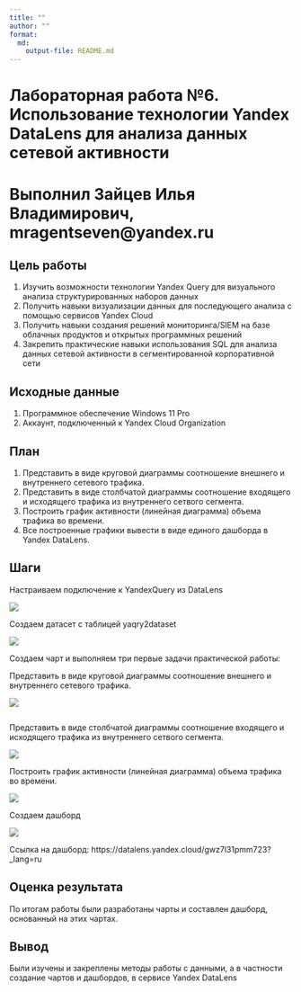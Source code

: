 ```yaml
---
title: ""
author: ""
format: 
  md:
    output-file: README.md
---
```


# Лабораторная работа №6. Использование технологии Yandex DataLens для анализа данных сетевой активности

# Выполнил Зайцев Илья Владимирович, mragentseven@yandex.ru

## Цель работы

1. Изучить возможности технологии Yandex Query для визуального анализа структурированных наборов данных
2. Получить навыки визуализации данных для последующего анализа с помощью сервисов Yandex Cloud
3. Получить навыки создания решений мониторинга/SIEM на базе облачных продуктов и открытых программных решений
4. Закрепить практические навыки использования SQL для анализа данных сетевой активности в сегментированной корпоративной сети

## Исходные данные

1. Программное обеспечение Windows 11 Pro
2. Аккаунт, подключенный к Yandex Cloud Organization

## План

1. Представить в виде круговой диаграммы соотношение внешнего и внутреннего сетевого трафика.
2. Представить в виде столбчатой диаграммы соотношение входящего и исходящего трафика из внутреннего сетвого сегмента.
3. Построить график активности (линейная диаграмма) объема трафика во времени.
4. Все построенные графики вывести в виде единого дашборда в Yandex DataLens.

## Шаги

Настраиваем подключение к YandexQuery из DataLens

![](img/1.png)

Создаем датасет с таблицей yaqry2dataset

![](img/2.png)


Создаем чарт и выполняем три первые задачи практической работы:

Представить в виде круговой диаграммы соотношение внешнего и внутреннего сетевого трафика.

![](img/3.png)

```r
```

Представить в виде столбчатой диаграммы соотношение входящего и
исходящего трафика из внутреннего сетвого сегмента.

![](img/4.png)

Построить график активности (линейная диаграмма) объема трафика во времени.

![](img/5.png)

Создаем дашборд

![](img/6.png)

Ссылка на дашборд: https://datalens.yandex.cloud/gwz7l31pmm723?_lang=ru

## Оценка результата

По итогам работы были разработаны чарты и составлен дашборд, основанный на этих чартах.

## Вывод

Были изучены и закреплены методы работы с данными, а в частности создание чартов и дашбордов, в сервисе Yandex DataLens






















































